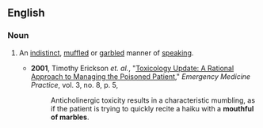 ==English==

===Noun===
{{en-noun|sg=[[mouthful]] [[of]] [[marbles]]|mouthfuls of marbles}}

# {{idiom}} An [[indistinct]], [[muffled]] or [[garbled]] manner of [[speaking]].
#*'''2001''', Timothy Erickson ''et. al.'', "[http://www.regionsem.org/~jdfuerstenberg/archive/Toxicology/Toxicology%20EMP0801.pdf Toxicology Update: A Rational Approach to Managing the Poisoned Patient]," ''Emergency Medicine Practice'', vol. 3, no. 8, p. 5,
#*:Anticholinergic toxicity results in a characteristic mumbling, as if the patient is trying to quickly recite a haiku with a '''mouthful of marbles'''.